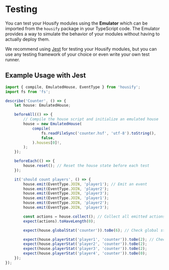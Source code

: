 # Testing

You can test your Housify modules using the **Emulator** which can be imported from the `housify` package in your TypeScript code. The Emulator provides a way to simulate the behavior of your modules without having to actually deploy them.

We recommend using [Jest](https://jestjs.io/) for testing your Housify modules, but you can use any testing framework of your choice or even write your own test runner.

## Example Usage with Jest

```ts
import { compile, EmulatedHouse, EventType } from 'housify';
import fs from 'fs';

describe('Counter', () => {
    let house: EmulatedHouse;

    beforeAll(() => {
        // Compile the house script and initialize an emulated house
        house = new EmulatedHouse(
            compile(
                fs.readFileSync('counter.hsf', 'utf-8').toString(),
                false,
            ).houses[0]!,
        );
    });

    beforeEach(() => {
        house.reset(); // Reset the house state before each test
    });

    it('should count players', () => {
        house.emit(EventType.JOIN, 'player1'); // Emit an event
        house.emit(EventType.JOIN, 'player2');
        house.emit(EventType.JOIN, 'player3');
        house.emit(EventType.JOIN, 'player1');
        house.emit(EventType.JOIN, 'player2');
        house.emit(EventType.JOIN, 'player3');

        const actions = house.collect(); // Collect all emitted actions
        expect(actions).toHaveLength(0);

        expect(house.globalStat('counter')).toBe(6); // Check global stat

        expect(house.playerStat('player1', 'counter')).toBe(2); // Check player stat
        expect(house.playerStat('player2', 'counter')).toBe(2);
        expect(house.playerStat('player3', 'counter')).toBe(2);
        expect(house.playerStat('player4', 'counter')).toBe(0);
    });
});
```
